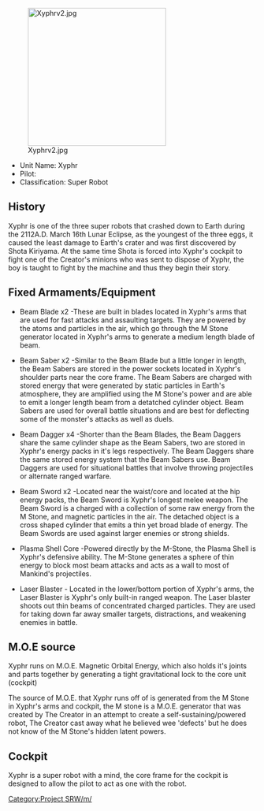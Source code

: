 [[File:Xyphrv2.jpg|thumb|280px|right]]
* Unit Name: Xyphr
* Pilot:
* Classification: Super Robot

== History ==

Xyphr is one of the three super robots that crashed down to Earth during the 2112A.D. March 16th Lunar Eclipse,  as the youngest of the three eggs, it caused the least damage to Earth's crater and was first discovered by Shota Kiriyama.  At the same time Shota is forced into Xyphr's cockpit to fight one of the Creator's minions who was sent to dispose of Xyphr, the boy is taught to fight by the machine and thus they begin their story.

== Fixed Armaments/Equipment ==

*Beam Blade x2 -These are built in blades located in Xyphr's arms  that are used for fast attacks and assaulting targets.  They are powered by the atoms and particles in the air, which go through the M Stone generator located in Xyphr's arms to generate a medium length blade of beam.

*Beam Saber x2 -Similar to the Beam Blade but a little longer in length, the Beam Sabers are stored in the power sockets located in Xyphr's shoulder parts near the core frame.  The Beam Sabers are charged with stored energy that were generated by static particles in Earth's atmosphere, they are amplified using the M Stone's power and are able to emit a longer length beam from a detatched cylinder object.  Beam Sabers are used for overall battle situations and are best for deflecting some of the monster's attacks as well as duels.

*Beam Dagger x4 -Shorter than the Beam Blades, the Beam Daggers share the same cylinder shape as the Beam Sabers, two are stored in Xyphr's energy packs in it's legs respectively. The Beam Daggers share the same stored energy system  that the Beam Sabers use.  Beam Daggers are used for situational battles that involve throwing projectiles or alternate ranged warfare.

*Beam Sword x2 -Located near the waist/core and located at the hip energy packs, the Beam Sword is Xyphr's longest melee weapon.  The Beam Sword is a charged with a collection of some raw energy from the M Stone, and magnetic particles in the air. The detached object is a cross shaped cylinder that emits a thin yet broad blade of energy.  The Beam Swords are used against larger enemies or strong shields.

*Plasma Shell Core -Powered directly by the M-Stone, the Plasma Shell is Xyphr's defensive ability.  The M-Stone generates a sphere of thin energy to block most beam attacks and acts as a wall to most of Mankind's projectiles.

*Laser Blaster - Located in the lower/bottom portion of Xyphr's arms, the Laser Blaster is Xyphr's only built-in ranged weapon.  The Laser blaster shoots out thin beams of concentrated charged particles.  They are used for taking down far away smaller targets, distractions, and weakening enemies in battle.

== M.O.E source ==

Xyphr runs on M.O.E. Magnetic Orbital Energy, which also holds it's joints and parts together by generating a tight gravitational lock to the core unit (cockpit)

The source of M.O.E. that Xyphr runs off of is generated from the M Stone in Xyphr's arms and cockpit, the M stone is a M.O.E. generator that was created by The Creator in an attempt to create a self-sustaining/powered robot, The Creator cast away what he believed wee 'defects' but he does not know of the M Stone's hidden latent powers.

== Cockpit ==
Xyphr is a super robot with a mind, the core frame for the cockpit is designed to allow the pilot to act as one with the robot.

[[Category:Project SRW/m/]]